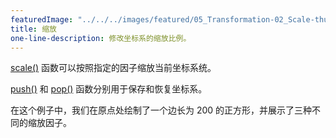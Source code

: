 ---
featuredImage: "../../../images/featured/05_Transformation-02_Scale-thumbnail.png"
title: 缩放
one-line-description: 修改坐标系的缩放比例。
---

<a href="https://p5js.org/reference/#/p5/scale">scale()</a> 函数可以按照指定的因子缩放当前坐标系统。

<a href="https://p5js.org/reference/#/p5/push">push()</a> 和 <a href="https://p5js.org/reference/#/p5/pop">pop()</a> 函数分别用于保存和恢复坐标系。

在这个例子中，我们在原点处绘制了一个边长为 200 的正方形，并展示了三种不同的缩放因子。